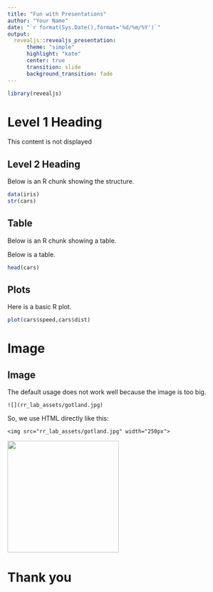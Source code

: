 ```yaml
---
title: "Fun with Presentations"
author: "Your Name"
date: "`r format(Sys.Date(),format='%d/%m/%Y')`"
output: 
  revealjs::revealjs_presentation:
      theme: "simple"
      highlight: "kate"
      center: true
      transition: slide
      background_transition: fade
---
```


```r
library(revealjs)
```

# Level 1 Heading

This content is not displayed

## Level 2 Heading

Below is an R chunk showing the structure.

```r
data(iris)
str(cars)
```

## Table

Below is an R chunk showing a table.

Below is a table.

```r
head(cars)
```

## Plots

Here is a basic R plot.

```r
plot(cars$speed,cars$dist)
```

# Image

## Image

The default usage does not work well because the image is too big.

```
![](rr_lab_assets/gotland.jpg)
```

So, we use HTML directly like this:

```
<img src="rr_lab_assets/gotland.jpg" width="250px">
```

<img src="rr_lab_assets/gotland.jpg" width="250px">

# Thank you



